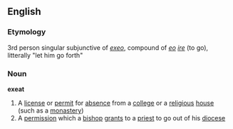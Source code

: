 ==English==
===Etymology===
{{L.}} 3rd person singular subjunctive of ''[[exeo]]'', compound of ''[[eo]]'' ''[[ire]]'' (to go), litterally "let him go forth"
===Noun===
'''exeat'''
# A [[license]] or [[permit]] for [[absence]] from a [[college]] or a [[religious]] [[house]] (such as a [[monastery]])
# A [[permission]] which a [[bishop]] [[grant]]s to a [[priest]] to go out of his [[diocese]]